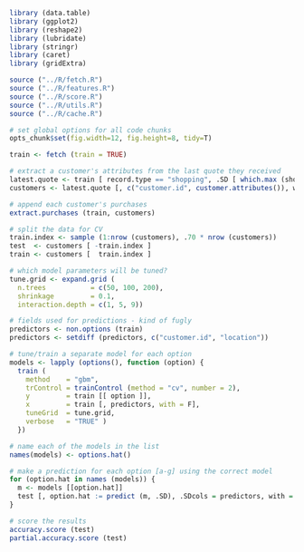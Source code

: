 ```r

library (data.table)
library (ggplot2)
library (reshape2)
library (lubridate)
library (stringr)
library (caret)
library (gridExtra)

source ("../R/fetch.R")
source ("../R/features.R")
source ("../R/score.R")
source ("../R/utils.R")
source ("../R/cache.R")

# set global options for all code chunks
opts_chunk$set(fig.width=12, fig.height=8, tidy=T)
```



```r

train <- fetch (train = TRUE)

# extract a customer's attributes from the last quote they received
latest.quote <- train [ record.type == "shopping", .SD [ which.max (shopping.pt) ], by = customer.id ]
customers <- latest.quote [, c("customer.id", customer.attributes()), with = FALSE ]

# append each customer's purchases
extract.purchases (train, customers)

# split the data for CV
train.index <- sample (1:nrow (customers), .70 * nrow (customers))
test  <- customers [ -train.index ]
train <- customers [  train.index ]

# which model parameters will be tuned?
tune.grid <- expand.grid (
  n.trees           = c(50, 100, 200), 
  shrinkage         = 0.1,
  interaction.depth = c(1, 5, 9))

# fields used for predictions - kind of fugly
predictors <- non.options (train) 
predictors <- setdiff (predictors, c("customer.id", "location"))

# tune/train a separate model for each option
models <- lapply (options(), function (option) {
  train (
    method    = "gbm", 
    trControl = trainControl (method = "cv", number = 2),
    y         = train [[ option ]],
    x         = train [, predictors, with = F],
    tuneGrid  = tune.grid,
    verbose   = "TRUE" )
  })

# name each of the models in the list
names(models) <- options.hat()

# make a prediction for each option [a-g] using the correct model
for (option.hat in names (models)) {
  m <- models [[option.hat]]
  test [, option.hat := predict (m, .SD), .SDcols = predictors, with = FALSE ]
}

# score the results
accuracy.score (test)
partial.accuracy.score (test)

```

